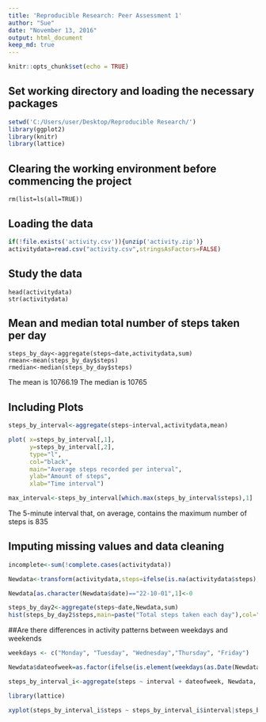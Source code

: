 ---
title: 'Reproducible Research: Peer Assessment 1'
author: "Sue"
date: "November 13, 2016"
output: html_document
keep_md: true
---

```{r setup, include=FALSE}
knitr::opts_chunk$set(echo = TRUE)
```

## Set working directory and loading the necessary packages
```{r working directory, include=TRUE}
setwd('C:/Users/user/Desktop/Reproducible Research/')
library(ggplot2)
library(knitr)
library(lattice)
```

## Clearing the working environment before commencing the project
```{clear the screen, include=TRUE}
rm(list=ls(all=TRUE))
```

## Loading the data
```{r loading data,include=TRUE}
if(!file.exists('activity.csv')){unzip('activity.zip')}
activitydata=read.csv("activity.csv",stringsAsFactors=FALSE)
```
## Study the data
```{data prep, include=TRUE}
head(activitydata)
str(activitydata)
```

## Mean and median total number of steps taken per day
```{mean and median, include=TRUE}
steps_by_day<-aggregate(steps~date,activitydata,sum)
rmean<-mean(steps_by_day$steps)
rmedian<-median(steps_by_day$steps)
```
The mean is 10766.19
The median is 10765

## Including Plots
```{r plot, echo=TRUE}
steps_by_interval<-aggregate(steps~interval,activitydata,mean)

plot( x=steps_by_interval[,1], 
      y=steps_by_interval[,2], 
      type="l",
      col="black",
      main="Average steps recorded per interval",
      ylab="Amount of steps", 
      xlab="Time interval")

max_interval<-steps_by_interval[which.max(steps_by_interval$steps),1]
```
The 5-minute interval that, on average, contains the maximum number of steps is 835

## Imputing missing values and data cleaning
```{r plot 2, echo=TRUE}

incomplete<-sum(!complete.cases(activitydata))

Newdata<-transform(activitydata,steps=ifelse(is.na(activitydata$steps),steps_by_interval$steps[match(activitydata$interval,steps_by_interval$interval)],activitydata$steps))

Newdata[as.character(Newdata$date)=="22-10-01",1]<-0

steps_by_day2<-aggregate(steps~date,Newdata,sum)
hist(steps_by_day2$steps,main=paste("Total steps taken each day"),col="green",xlab="Number of Steps")
```

##Are there differences in activity patterns between weekdays and weekends
```{r plot 3, echo=TRUE}
weekdays <- c("Monday", "Tuesday", "Wednesday","Thursday", "Friday")

Newdata$dateofweek=as.factor(ifelse(is.element(weekdays(as.Date(Newdata$date)),weekdays),"Weekday","Weekend"))

steps_by_interval_i<-aggregate(steps ~ interval + dateofweek, Newdata, mean)

library(lattice)

xyplot(steps_by_interval_i$steps ~ steps_by_interval_i$interval|steps_by_interval_i$dateofweek, main="Average Steps per Day by Interval",xlab="Interval", ylab="Steps",layout=c(1,2), type="l")

```
